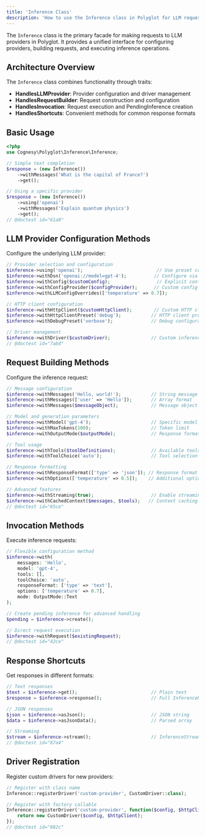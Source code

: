 ```yaml
---
title: 'Inference Class'
description: 'How to use the Inference class in Polyglot for LLM requests'
---
```


The `Inference` class is the primary facade for making requests to LLM providers in Polyglot.
It provides a unified interface for configuring providers, building requests, and executing inference operations.


## Architecture Overview

The `Inference` class combines functionality through traits:
- **HandlesLLMProvider**: Provider configuration and driver management
- **HandlesRequestBuilder**: Request construction and configuration  
- **HandlesInvocation**: Request execution and PendingInference creation
- **HandlesShortcuts**: Convenient methods for common response formats


## Basic Usage

```php
<?php
use Cognesy\Polyglot\Inference\Inference;

// Simple text completion
$response = (new Inference())
    ->withMessages('What is the capital of France?')
    ->get();

// Using a specific provider
$response = (new Inference())
    ->using('openai')
    ->withMessages('Explain quantum physics')
    ->get();
// @doctest id="61a0"
```


## LLM Provider Configuration Methods

Configure the underlying LLM provider:

```php
// Provider selection and configuration
$inference->using('openai');                           // Use preset configuration
$inference->withDsn('openai://model=gpt-4');          // Configure via DSN
$inference->withConfig($customConfig);                 // Explicit configuration
$inference->withConfigProvider($configProvider);      // Custom config provider
$inference->withLLMConfigOverrides(['temperature' => 0.7]);

// HTTP client configuration
$inference->withHttpClient($customHttpClient);        // Custom HTTP client
$inference->withHttpClientPreset('debug');           // HTTP client preset
$inference->withDebugPreset('verbose');              // Debug configuration

// Driver management
$inference->withDriver($customDriver);               // Custom inference driver
// @doctest id="7abd"
```


## Request Building Methods

Configure the inference request:

```php
// Message configuration
$inference->withMessages('Hello, world!');           // String message
$inference->withMessages(['user' => 'Hello']);       // Array format
$inference->withMessages($messageObject);            // Message object

// Model and generation parameters
$inference->withModel('gpt-4');                      // Specific model
$inference->withMaxTokens(100);                      // Token limit
$inference->withOutputMode($outputMode);             // Response format mode

// Tool usage
$inference->withTools($toolDefinitions);             // Available tools
$inference->withToolChoice('auto');                  // Tool selection strategy

// Response formatting
$inference->withResponseFormat(['type' => 'json']); // Response format
$inference->withOptions(['temperature' => 0.5]);    // Additional options

// Advanced features
$inference->withStreaming(true);                     // Enable streaming
$inference->withCachedContext($messages, $tools);   // Context caching
// @doctest id="65ce"
```


## Invocation Methods

Execute inference requests:

```php
// Flexible configuration method
$inference->with(
    messages: 'Hello',
    model: 'gpt-4',
    tools: [],
    toolChoice: 'auto',
    responseFormat: ['type' => 'text'],
    options: ['temperature' => 0.7],
    mode: OutputMode::Text
);

// Create pending inference for advanced handling
$pending = $inference->create();

// Direct request execution
$inference->withRequest($existingRequest);
// @doctest id="42ce"
```


## Response Shortcuts

Get responses in different formats:

```php
// Text responses
$text = $inference->get();                           // Plain text
$response = $inference->response();                  // Full InferenceResponse object

// JSON responses  
$json = $inference->asJson();                        // JSON string
$data = $inference->asJsonData();                    // Parsed array

// Streaming
$stream = $inference->stream();                      // InferenceStream object
// @doctest id="87a4"
```


## Driver Registration

Register custom drivers for new providers:

```php
// Register with class name
Inference::registerDriver('custom-provider', CustomDriver::class);

// Register with factory callable
Inference::registerDriver('custom-provider', function($config, $httpClient) {
    return new CustomDriver($config, $httpClient);
});
// @doctest id="882c"
```
